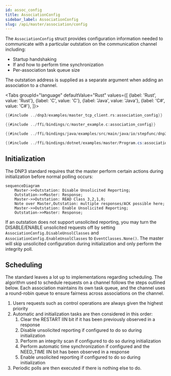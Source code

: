 ```yaml
---
id: assoc_config
title: AssociationConfig
sidebar_label: AssociationConfig
slug: /api/master/association/config
---
```



The `AssociationConfig` struct provides configuration information needed to communicate with a particular outstation on the communication channel including:

* Startup handshaking
* If and how to perform time synchronization
* Per-association task queue size

The outstation address is supplied as a separate argument when adding an association to a channel.

<Tabs
groupId="language"
defaultValue="Rust"
values={[
{label: 'Rust', value: 'Rust'},
{label: 'C', value: 'C'},
{label: 'Java', value: 'Java'},
{label: 'C#', value: 'C#'},
]}>
<TabItem value="Rust">

```rust
{{#include ../dnp3/examples/master_tcp_client.rs:association_config}}
```

</TabItem>
<TabItem value="C">

```c
{{#include ../ffi/bindings/c/master_example.c:association_config}}
```

</TabItem>
<TabItem value="Java">

```java
{{#include ../ffi/bindings/java/examples/src/main/java/io/stepfunc/dnp3/examples/MasterExample.java:association_config}}
```

</TabItem>
<TabItem value="C#">

```csharp
{{#include ../ffi/bindings/dotnet/examples/master/Program.cs:association_config}}
```

</TabItem>
</Tabs>

## Initialization

The DNP3 standard requires that the master perform certain actions during initialization before normal polling occurs:

```mermaid
sequenceDiagram
    Master->>Outstation: Disable Unsolicited Reporting;
    Outstation->>Master: Response;
    Master->>Outstation: READ Class 3,2,1,0; 
    Note over Master,Outstation: multiple responses/ACK possible here;
    Master->>Outstation: Enable Unsolicited Reporting;
    Outstation->>Master: Response;
```

If an outstation does not support unsolicited reporting, you may turn the DISABLE/ENABLE unsolicited requests off by setting
`AssociationConfig.DisableUnsolClasses` and `AssociationConfig.EnableUnsolClasses` to `EventClasses.None()`. The master will
skip unsolicited configuration during initialization and only perform the integrity poll.

## Scheduling

The standard leaves a lot up to implementations regarding scheduling. The algorithm used to schedule requests on a channel follows the steps outlined below.
Each association maintains its own task queue, and the channel uses a round-robin queue to ensure fairness across associations on the channel.

1. Users requests such as control operations are always given the highest priority
2. Automatic and initialization tasks are then considered in this order:
   1. Clear the RESTART IIN bit if it has been previously observed in a response
   2. Disable unsolicited reporting if configured to do so during initialization
   3. Perform an integrity scan if configured to do so during initialization
   4. Perform automatic time synchronization if configured and the NEED_TIME IIN bit has been observed in a response
   5. Enable unsolicited reporting if configured to do so during initialization
3. Periodic polls are then executed if there is nothing else to do.


